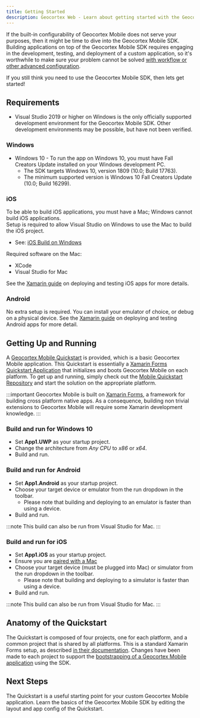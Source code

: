 ```yaml
---
title: Getting Started
description: Geocortex Web - Learn about getting started with the Geocortex Mobile SDK
---
```



<DesignerCallout />

If the built-in configurability of Geocortex Mobile does not serve your purposes, then it might be time to dive into the Geocortex Mobile SDK. Building applications on top of the Geocortex Mobile SDK requires engaging in the development, testing, and deployment of a custom application, so it's worthwhile to make sure your problem cannot be solved [with workflow or other advanced configuration](overview.mdx#start-with-your-use-case).

If you still think you need to use the Geocortex Mobile SDK, then lets get started!

## Requirements

-   Visual Studio 2019 or higher on Windows is the only officially supported development environment for the Geocortex Mobile SDK. Other development environments may be possible, but have not been verified.

### Windows

-   Windows 10 - To run the app on Windows 10, you must have Fall Creators Update installed on your Windows development PC.
    -   The SDK targets Windows 10, version 1809 (10.0; Build 17763).
    -   The minimum supported version is Windows 10 Fall Creators Update (10.0; Build 16299).

### iOS

To be able to build iOS applications, you must have a Mac; Windows cannot build iOS applications.  
Setup is required to allow Visual Studio on Windows to use the Mac to build the iOS project.

-   See: [iOS Build on Windows](https://docs.microsoft.com/en-us/xamarin/ios/get-started/installation/windows/)

Required software on the Mac:

-   XCode
-   Visual Studio for Mac

See the [Xamarin guide](https://docs.microsoft.com/en-us/xamarin/ios/deploy-test/) on deploying and testing iOS apps for more details.

### Android

No extra setup is required. You can install your emulator of choice, or debug on a physical device. See the [Xamarin guide](https://docs.microsoft.com/en-us/xamarin/android/deploy-test/) on deploying and testing Android apps for more detail.

## Getting Up and Running

A [Geocortex Mobile Quickstart](https://github.com/geocortex/vertigis-mobile-quickstart) is provided, which is a basic Geocortex Mobile application. This Quickstart is essentially a [Xamarin Forms Quickstart Application](https://docs.microsoft.com/en-us/xamarin/get-started/Quickstarts/single-page?pivots=windows) that initializes and boots Geocortex Mobile on each platform. To get up and running, simply check out the [Mobile Quickstart Repository](https://github.com/geocortex/vertigis-mobile-quickstart) and start the solution on the appropriate platform.

:::important
Geocortex Mobile is built on [Xamarin Forms](https://docs.microsoft.com/en-us/xamarin/xamarin-forms/), a framework for building cross platform native apps. As a consequence, building non trivial extensions to Geocortex Mobile will require some Xamarin development knowledge.
:::

### Build and run for Windows 10

-   Set **App1.UWP** as your startup project.
-   Change the architecture from _Any CPU_ to _x86_ or _x64_.
-   Build and run.

### Build and run for Android

-   Set **App1.Android** as your startup project.
-   Choose your target device or emulator from the run dropdown in the toolbar.
    -   Please note that building and deploying to an emulator is faster than using a device.
-   Build and run.

:::note
This build can also be run from Visual Studio for Mac.
:::

### Build and run for iOS

-   Set **App1.iOS** as your startup project.
-   Ensure you are [paired with a Mac](https://docs.microsoft.com/en-us/xamarin/ios/get-started/installation/windows/connecting-to-mac/)
-   Choose your target device (must be plugged into Mac) or simulator from the run dropdown in the toolbar.
    -   Please note that building and deploying to a simulator is faster than using a device.
-   Build and run.

:::note
This build can also be run from Visual Studio for Mac.
:::

## Anatomy of the Quickstart

The Quickstart is composed of four projects, one for each platform, and a common project that is shared by all platforms. This is a standard Xamarin Forms setup, as described [in their documentation](https://docs.microsoft.com/en-us/xamarin/get-started/Quickstarts/deepdive?pivots=windows#anatomy-of-a-xamarinforms-application). Changes have been made to each project to support the [bootstrapping of a Geocortex Mobile application](sdk-advanced-quickstart.mdx#entry-points) using the SDK.

## Next Steps

The Quickstart is a useful starting point for your custom Geocortex Mobile application. Learn the basics of the Geocortex Mobile SDK by editing the layout and app config of the Quickstart.

<UseCaseContainer>
    <UseCaseCard
        title="Editing Layout and App Config"
        description="Learn how to change the fundamental components of a Geocortex Mobile App"
        link="sdk-edit-layout-app-config"
    />
</UseCaseContainer>
